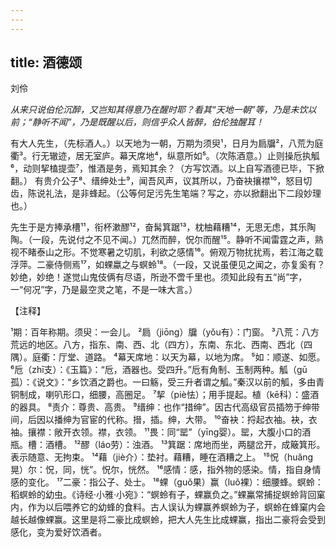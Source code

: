 ```yaml
---
---
---
```

title: 酒德颂
---



刘伶

*从来只说伯伦沉醉，又岂知其得意乃在醒时耶？看其“天地一朝”等，乃是未饮以前；“静听不闻”，乃是既醒以后，则信乎众人皆醉，伯伦独醒耳！*

有大人先生，（先标酒人。）以天地为一朝，万期为须臾¹，日月为扃牖²，八荒为庭衢³。行无辙迹，居无室庐。幕天席地⁴，纵意所如⁵。（次陈酒意。）止则操卮执觚⁶，动则挈榼提壶⁷，惟酒是务，焉知其余？（方写饮酒。以上自写酒德已毕，下掀翻。）
有贵介公子⁸、缙绅处士⁹，闻吾风声，议其所以，乃奋袂攘襟¹⁰，怒目切齿，陈说礼法，是非蜂起。（公等何足污先生笔端？写之，亦以掀翻出下二段妙理也。）

先生于是方捧承槽¹¹，衔杯漱醪¹²，奋髯箕踞¹³，枕柚藉糟¹⁴，无思无虑，其乐陶陶。（一段，先说付之不见不闻。）兀然而醉，怳尔而醒¹⁵。静听不闻雷霆之声，熟视不睹泰山之形。不觉寒暑之切肌，利欲之感情¹⁶。俯观万物扰扰焉，若江海之载浮萍。二豪侍侧焉¹⁷，如蜾蠃之与螟蛉¹⁸。（一段，又说虽便见之闻之，亦复奚有？妙绝，妙绝！遂觉山鬼伎俩有尽语，所逊不啻千里也。须知此段有五“尚”字，一“何况”字，乃是最空灵之笔，不是一味大言。）

【注释】

¹期：百年称期。须臾：一会儿。
²扃（jiōng）牖（yǒu有）：门窗。
³八荒：八方荒远的地区。八方，指东、南、西、北（四方），东南、东北、西南、西北（四隅）。庭衢：厅堂、道路。
⁴幕天席地：以天为幕，以地为席。
⁵如：顺遂、如愿。
⁶卮（zhī支）：《玉篇》：“卮，酒器也。受四升。”卮有角制、玉制两种。觚（gū孤）：《说文》：“乡饮酒之爵也。一曰觞，受三升者谓之觚。”秦汉以前的觚，多由青铜制成，喇叭形口，细腰，高圈足。
⁷挈（piè怯）；用手提起。植（kē科）：盛酒的器具。
⁸责介：尊贵、高贵。
⁹缙绅：也作“措绅”。因古代高级官员插笏于绅带间，后因以播绅为官宦的代称。搢，插。绅，大带。
¹⁰奋袂：捋起衣袖。袂，衣袖。攘襟：敞开衣领。襟，衣领。
¹¹畏：同“罂”（yīng婴）。罂，大腹小口的酒瓶。槽：酒槽。
¹²醪（láo劳）：浊酒。
¹³箕踞：席地而坐，两腿岔开，成簸箕形。表示随意、无拘束。
¹⁴藉（jiè介）：垫衬。藉糟，睡在酒糟之上。
¹⁵怳（huǎng晃）尔：怳，同，恍”。怳尔，恍然。
¹⁶感情：感，指外物的感染。情，指自身情感的变化。
¹⁷二豪：指公子、处士。
¹⁸蜾（guǒ果）赢（luǒ裸）：细腰蜂。螟蛉：稻螟蛉的幼虫。《诗经·小雅·小宛》：“螟蛉有子，蜾赢负之。”蜾鸁常捕捉螟蛉背回窠内，作为以后喂养它的幼蜂的食料。古人误认为蜾赢养螟蛉为子，螟蛉在蜂窠内会越长越像蜾赢。这里是将二豪比成螟蛉，把大人先生比成蜾赢，指出二豪将会受到感化，变为爱好饮酒者。
